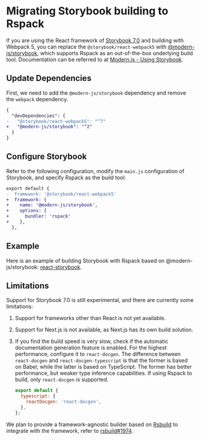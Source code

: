 # Migrating Storybook building to Rspack

If you are using the React framework of [Storybook 7.0](https://storybook.js.org/) and building with Webpack 5, you can replace the `@storybook/react-webpack5` with [@modern-js/storybook](https://www.npmjs.com/package/@modern-js/storybook), which supports Rspack as an out-of-the-box underlying build tool. Documentation can be referred to at [Modern.js - Using Storybook](https://modernjs.dev/en/guides/advanced-features/using-storybook.html).

## Update Dependencies

First, we need to add the `@modern-js/storybook` dependency and remove the `webpack` dependency.

```diff title=package.json
{
  "devDependencies": {
-   "@storybook/react-webpack5": "^7"
+   "@modern-js/storybook": "^2"
  }
}
```

## Configure Storybook

Refer to the following configuration, modify the `main.js` configuration of Storybook, and specify Rspack as the build tool:

```diff title=.storybook/main.js
export default {
-  framework: '@storybook/react-webpack5'
+  framework: {
+    name: '@modern-js/storybook',
+    options: {
+      bundler: 'rspack'
+    },
  },
```

## Example

Here is an example of building Storybook with Rspack based on @modern-js/storybook: [react-storybook](https://github.com/rspack-contrib/rspack-examples/tree/main/rspack/react-storybook).

## Limitations

Support for Storybook 7.0 is still experimental, and there are currently some limitations:

1. Support for frameworks other than React is not yet available.
2. Support for Next.js is not available, as Next.js has its own build solution.
3. If you find the build speed is very slow, check if the automatic documentation generation feature is enabled. For the highest performance, configure it to `react-docgen`. The difference between `react-docgen` and `react-docgen-typescript` is that the former is based on Babel, while the latter is based on TypeScript. The former has better performance, but weaker type inference capabilities. If using Rspack to build, only `react-docgen` is supported.

   ```js title=main.js
   export default {
     typescript: {
       reactDocgen: 'react-docgen',
     },
   };
   ```

We plan to provide a framework-agnostic builder based on [Rsbuild](https://github.com/web-infra-dev/rsbuild) to integrate with the framework, refer to [rsbuild#1974](https://github.com/web-infra-dev/rsbuild/issues/1974).

